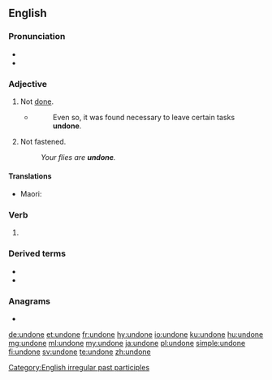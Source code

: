 ==English==

===Pronunciation===
* {{IPA|/ʌnˈdʌn/|lang=en}}
* {{rhymes|ʌn|lang=en}}

===Adjective===
{{en-adj|-}}

# Not [[done]].
#* {{RQ:Orwell Animal Farm|6}}
#*: Even so, it was found necessary to leave certain tasks '''undone'''.
# Not fastened.
#: ''Your flies are '''undone'''.''

====Translations====
{{trans-top|unfastened}}
* Maori: {{t|mi|matoha}}
{{trans-mid}}
{{trans-bottom}}

===Verb===
{{head|en|past participle}}

# {{past participle of|undo|lang=en|nocat=1}}

===Derived terms===
* {{l|en|come undone}}
* {{l|en|undoneness}}

===Anagrams===
* {{l|en|nouned}}

[[Category:English irregular past participles]]

[[de:undone]]
[[et:undone]]
[[fr:undone]]
[[hy:undone]]
[[io:undone]]
[[ku:undone]]
[[hu:undone]]
[[mg:undone]]
[[ml:undone]]
[[my:undone]]
[[ja:undone]]
[[pl:undone]]
[[simple:undone]]
[[fi:undone]]
[[sv:undone]]
[[te:undone]]
[[zh:undone]]